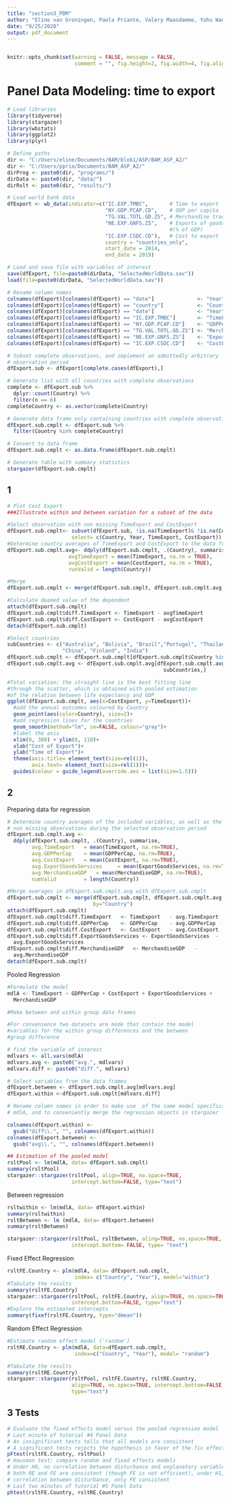 ```yaml
---
title: "section3_PDM"
author: "Eline van Groningen, Paola Priante, Valery Maasdamme, Yuhu Wang"
date: "9/25/2020"
output: pdf_document
---
```

```r

```

```r
knitr::opts_chunk$set(warning = FALSE, message = FALSE, 
                      comment = "", fig.height=2, fig.width=4, fig.align = "center")
```

# Panel Data Modeling: time to export 
```r
# Load libraries
library(tidyverse)
library(stargazer)
library(wbstats)
library(ggplot2)
library(plyr)

# Define paths 
dir <- "C:/Users/eline/Documents/BAM/blok1/ASP/BAM_ASP_A2/"
dir <- "C:/Users/ppria/Documents/BAM_ASP_A2/"
dirProg <- paste0(dir, "programs/")
dirData <- paste0(dir, "data/")
dirRslt <- paste0(dir, "results/")

# Load world bank data
dfExport <- wb_data(indicator=c("IC.EXP.TMBC",       # Time to export
                                "NY.GDP.PCAP.CD",    # GDP per capita
                                "TG.VAL.TOTL.GD.ZS", # Merchandise trade % GDP
                                "NE.EXP.GNFS.ZS",    # Exports of goods and services
                                                     #(% of GDP)
                                "IC.EXP.CSDC.CD"),   # Cost to export 
                                country = "countries_only", 
                                start_date = 2014, 
                                end_date = 2019)

# Load and save file with variables of interest
save(dfExport, file=paste0(dirData, "SelectedWorldData.sav"))
load(file=paste0(dirData, "SelectedWorldData.sav"))

# Rename column names 
colnames(dfExport)[colnames(dfExport) == "date"]              <- "Year"
colnames(dfExport)[colnames(dfExport) == "country"]           <- "Country"
colnames(dfExport)[colnames(dfExport) == "date"]              <- "Year"
colnames(dfExport)[colnames(dfExport) == "IC.EXP.TMBC"]       <- "TimeExport"
colnames(dfExport)[colnames(dfExport) == "NY.GDP.PCAP.CD"]    <- "GDPPerCap"
colnames(dfExport)[colnames(dfExport) == "TG.VAL.TOTL.GD.ZS"] <- "MerchandiseGDP"
colnames(dfExport)[colnames(dfExport) == "NE.EXP.GNFS.ZS"]    <- "ExportGoodsServices"
colnames(dfExport)[colnames(dfExport) == "IC.EXP.CSDC.CD"]    <- "CostExport"

# Subset complete observations, and implement an admittedly arbitrary 
# observation period
dfExport.sub <- dfExport[complete.cases(dfExport),]

# Generate list with all countries with complete observations
complete <- dfExport.sub %>%
  dplyr::count(Country) %>%
  filter(n == 6)
completeCountry <- as.vector(complete$Country)

# Generate data frame only containing countries with complete observations
dfExport.sub.cmplt <- dfExport.sub %>%
  filter(Country %in% completeCountry)

# Convert to data frame
dfExport.sub.cmplt <- as.data.frame(dfExport.sub.cmplt)

# Generate table with summary statistics
stargazer(dfExport.sub.cmplt)

```

## 1 

```r
# Plot Cost Export
###Illustrate within and between variation for a subset of the data

#Select observation with non missing TimeExport and CostExport
dfExport.sub.cmplt<- subset(dfExport.sub, !is.na(TimeExport)& !is.na(CostExport),
                     select= c(Country, Year, TimeExport, CostExport))
#Determine country averages of TimeExport and CostExport to the data frame
dfExport.sub.cmplt.avg<- ddply(dfExport.sub.cmplt, .(Country), summarise,
                    avgTimeExport = mean(TimeExport, na.rm = TRUE),
                    avgCostExport = mean(CostExport, na.rm = TRUE),
                    runValid = length(Country))

#Merge 
dfExport.sub.cmplt <- merge(dfExport.sub.cmplt, dfExport.sub.cmplt.avg, by= "Country")

#Calculate deamed value of the dependent
attach(dfExport.sub.cmplt)
dfExport.sub.cmplt$diff.TimeExport <- TimeExport - avgTimeExport
dfExport.sub.cmplt$diff.CostExport <- CostExport - avgCostExport
detach(dfExport.sub.cmplt)

#Select countries
subCountries <- c("Australia", "Bolivia", "Brazil","Portugal", "Thailand", "Bulgaria", 
                  "China", "Finland", "India")
dfExport.sub.cmplt <- dfExport.sub.cmplt[dfExport.sub.cmplt$Country %in% subCountries,]
dfExport.sub.cmplt.avg <- dfExport.sub.cmplt.avg[dfExport.sub.cmplt.avg$Country %in% 
                                                   subCountries,]

#Total variation: the straight line is the best fitting line
#through the scatter, which is obtained with pooled estimation
#of the relation between life expectancy and GDP
ggplot(dfExport.sub.cmplt, aes(x=CostExport, y=TimeExport))+
  #add the annual outcomes coloured by Country
  geom_point(aes(color=Country), size=2)+
  #add regression lines for the countries
  geom_smooth(method="lm", se=FALSE, colour="gray")+
  #label the axis
  xlim(0, 300) + ylim(0, 110)+
  xlab("Cost of Export")+ 
  ylab("Time of Export")+
  theme(axis.title= element_text(size=rel(1)),
        axis.text= element_text(size=rel(1)))+
  guides(colour = guide_legend(override.aes = list(size=1.5)))

```

## 2
Preparing data for regression
```r
# Determine country averages of the included variables, as well as the number of 
# non missing observations during the selected observation period
dfExport.sub.cmplt.avg <- 
  ddply(dfExport.sub.cmplt, .(Country), summarise,
        avg.TimeExport   = mean(TimeExport, na.rm=TRUE),
        avg.GDPPerCap    = mean(GDPPerCap, na.rm=TRUE),
        avg.CostExport   = mean(CostExport, na.rm=TRUE),
        avg.ExportGoodsServices     = mean(ExportGoodsServices, na.rm=TRUE),
        avg.MerchandiseGDP   = mean(MerchandiseGDP, na.rm=TRUE),
        numValid         = length(Country))

#Merge averages in dfExport.sub.cmplt.avg with dfExport.sub.cmplt 
dfExport.sub.cmplt <- merge(dfExport.sub.cmplt, dfExport.sub.cmplt.avg, 
                            by="Country")
attach(dfExport.sub.cmplt)
dfExport.sub.cmplt$diff.TimeExport   <- TimeExport   - avg.TimeExport
dfExport.sub.cmplt$diff.GDPPerCap    <- GDPPerCap    - avg.GDPPerCap
dfExport.sub.cmplt$diff.CostExport   <- CostExport   - avg.CostExport
dfExport.sub.cmplt$diff.ExportGoodsServices <- ExportGoodsServices  - 
  avg.ExportGoodsServices
dfExport.sub.cmplt$diff.MerchandiseGDP   <- MerchandiseGDP   - 
  avg.MerchandiseGDP
detach(dfExport.sub.cmplt)
```
Pooled Regression
```r
#Formulate the model 
mdlA <- TimeExport ~ GDPPerCap + CostExport + ExportGoodsServices + 
  MerchandiseGDP

#Make between and within group data frames

#For convenience two datasets are made that contain the model
#variables for the within group differences and the between 
#group difference

# find the variable of interest
mdlvars <- all.vars(mdlA)
mdlvars.avg <- paste0("avg.", mdlvars)
mdlvars.diff <- paste0("diff.", mdlvars)

# Select variables from the data frames
dfExport.between <- dfExport.sub.cmplt.avg[mdlvars.avg]
dfExport.within <-dfExport.sub.cmplt[mdlvars.diff]

# Rename column names in order to make use  of the same model specification
# mdlA, and to conveniently merge the regression objects in stargazer

colnames(dfExport.within) <- 
  gsub("diff\\.", "", colnames(dfExport.within))
colnames(dfExport.between) <-
  gsub("avg\\.", "", colnames(dfExport.between))

## Estimation of the pooled model
rsltPool <- lm(mdlA, data= dfExport.sub.cmplt)
summary(rsltPool)
stargazer::stargazer(rsltPool, align=TRUE, no.space=TRUE, 
                     intercept.bottom=FALSE, type="text")

```
Between regression
```r
rsltwithin <- lm(mdlA, data= dfExport.within)
summary(rsltwithin)
rsltBetween <- lm (mdlA, data= dfExport.between)
summary(rsltBetween)

stargazer::stargazer(rsltPool, rsltBetween, aling=TRUE, no.space=TRUE,
                     intercept.bottom= FALSE, type= "text")
```
Fixed Effect Regression
```r
rsltFE.Country <- plm(mdlA, data= dfExport.sub.cmplt, 
                      index= c("Country", "Year"), model="within")
#Tabulate the results 
summary(rsltFE.Country)
stargazer::stargazer(rsltPool, rsltFE.Country, align=TRUE, no.space=TRUE, 
                     intercept.bottom=FALSE, type="text")
#Explore the estimated intercepts
summary(fixef(rsltFE.Country, type="dmean"))

```
Random Effect Regression
```r
#Estimate random effect model ('random')
rsltRE.Country <- plm(mdlA, data=dfExport.sub.cmplt, 
                      index=c("Country", "Year"), model= "random")

#Tabulate the results
summary(rsltRE.Country)
stargazer::stargazer(rsltPool, rsltFE.Country, rsltRE.Country, 
                     align=TRUE, no.space=TRUE, intercept.bottom=FALSE, 
                     type="text")

```
## 3 Tests
```r
# Evaluate the fixed effects model versus the pooled regression model
# Last minute of tutorial #4 Panel Data
# An insignificant tests tells that all models are consistent
# A significant tests rejects the hypothesis in favor of the fix effects model 
pFtest(rsltFE.Country, rsltPool)
# Hausman test: compare random and fixed effects models
# Under H0, no correlation between disturbance and explanatory variables, 
# both RE and FE are consistent (though FE is not efficient), under H1, 
# correlation between disturbance, only FE consistent
# Last two minutes of tutorial #5 Panel Data 
phtest(rsltFE.Country, rsltRE.Country)

```

